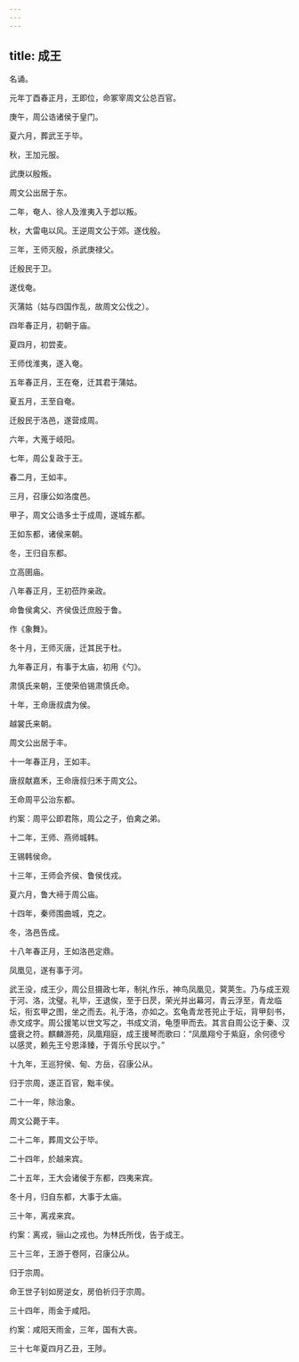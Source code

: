 ```yaml
---
---
---
```

title: 成王
---



名诵。

元年丁酉春正月，王即位，命冢宰周文公总百官。

庚午，周公诰诸侯于皇门。

夏六月，葬武王于毕。

秋，王加元服。

武庚以殷叛。

周文公出居于东。

二年，奄人、徐人及淮夷入于邶以叛。

秋，大雷电以风。王逆周文公于郊。遂伐殷。

三年，王师灭殷，杀武庚禄父。

迁殷民于卫。

遂伐奄。

灭蒲姑（姑与四国作乱，故周文公伐之）。

四年春正月，初朝于庙。

夏四月，初尝麦。

王师伐淮夷，遂入奄。

五年春正月，王在奄，迁其君于蒲姑。

夏五月，王至自奄。

迁殷民于洛邑，遂营成周。

六年，大蒐于岐阳。

七年，周公复政于王。

春二月，王如丰。

三月，召康公如洛度邑。

甲子，周文公诰多士于成周，遂城东都。

王如东都，诸侯来朝。

冬，王归自东都。

立高圉庙。

八年春正月，王初莅阼亲政。

命鲁侯禽父、齐侯伋迁庶殷于鲁。

作《象舞》。

冬十月，王师灭唐，迁其民于杜。

九年春正月，有事于太庙，初用《勺》。

肃慎氏来朝，王使荣伯锡肃慎氏命。

十年，王命唐叔虞为侯。

越裳氏来朝。

周文公出居于丰。

十一年春正月，王如丰。

唐叔献嘉禾，王命唐叔归禾于周文公。

王命周平公治东都。

约案：周平公即君陈，周公之子，伯禽之弟。

十二年，王师、燕师城韩。

王锡韩侯命。

十三年，王师会齐侯、鲁侯伐戎。

夏六月，鲁大褅于周公庙。

十四年，秦师围曲城，克之。

冬，洛邑告成。

十八年春正月，王如洛邑定鼎。

凤凰见，遂有事于河。

武王没，成王少，周公旦摄政七年，制礼作乐，神鸟凤凰见，蓂荚生。乃与成王观于河、洛，沈璧。礼毕，王退俟，至于日昃，荣光并出幕河，青云浮至，青龙临坛，衔玄甲之图，坐之而去。礼于洛，亦如之。玄龟青龙苍兕止于坛，背甲刻书，赤文成字。周公援笔以世文写之，书成文消，龟堕甲而去。其言自周公讫于秦、汉盛衰之符。麒麟游苑，凤凰翔庭，成王援琴而歌曰：“凤凰翔兮于紫庭，余何德兮以感灵，赖先王兮恩泽臻，于胥乐兮民以宁。”

十九年，王巡狩侯、甸、方岳，召康公从。

归于宗周，遂正百官，黜丰侯。

二十一年，除治象。

周文公薨于丰。

二十二年，葬周文公于毕。

二十四年，於越来宾。

二十五年，王大会诸侯于东都，四夷来宾。

冬十月，归自东都，大事于太庙。

三十年，离戎来宾。

约案：离戎，骊山之戎也。为林氏所伐，告于成王。

三十三年，王游于卷阿，召康公从。

归于宗周。

命王世子钊如房逆女，房伯祈归于宗周。

三十四年，雨金于咸阳。

约案：咸阳天雨金，三年，国有大丧。

三十七年夏四月乙丑，王陟。